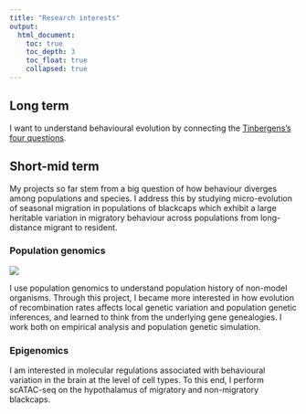 ```yaml
---
title: "Research interests"
output:
  html_document:
    toc: true
    toc_depth: 3
    toc_float: true
    collapsed: true
---
```



## Long term

I want to understand behavioural evolution by connecting the [Tinbergens's four questions](https://en.wikipedia.org/wiki/Tinbergen%27s_four_questions).

## Short-mid term

My projects so far stem from a big question of how behaviour diverges among populations and species.
I address this by studying micro-evolution of seasonal migration in populations of blackcaps which exhibit a large heritable variation in migratory behaviour across populations from long-distance migrant to resident.

### Population genomics

![](images/fig_1.png)

I use population genomics to understand population history of non-model organisms.
Through this project, I became more interested in how evolution of recombination rates affects local genetic variation and population genetic inferences, and learned to think from the underlying gene genealogies.
I work both on empirical analysis and population genetic simulation.



### Epigenomics

I am interested in molecular regulations associated with behavioural variation in the brain at the level of cell types.
To this end, I perform scATAC-seq on the hypothalamus of migratory and non-migratory blackcaps.

